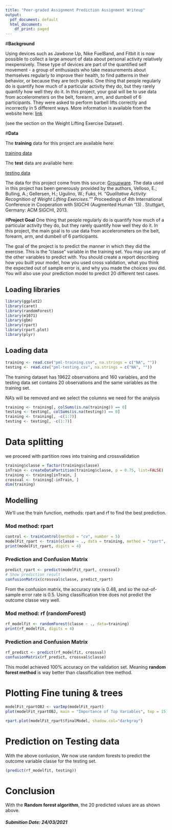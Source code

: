 ```yaml
---
title: "Peer-graded Assignment Prediction Assignment Writeup"
output:
  pdf_document: default
  html_document:
    df_print: paged
---
```


#**Background**

Using devices such as Jawbone Up, Nike FuelBand, and Fitbit it is now possible to collect a large amount of data about personal activity relatively inexpensively. These type of devices are part of the quantified self movement - a group of enthusiasts who take measurements about themselves regularly to improve their health, to find patterns in their behavior, or because they are tech geeks. One thing that people regularly do is quantify how much of a particular activity they do, but they rarely quantify how well they do it. In this project, your goal will be to use data from accelerometers on the belt, forearm, arm, and dumbell of 6 participants. They were asked to perform barbell lifts correctly and incorrectly in 5 different ways. More information is available from the website here: [link](http://groupware.les.inf.puc-rio.br/har)

(see the section on the Weight Lifting Exercise Dataset). 

#**Data**

The **training** data for this project are available here: 

[training data](https://d396qusza40orc.cloudfront.net/predmachlearn/pml-training.csv)

The **test** data are available here:

[testing data](https://d396qusza40orc.cloudfront.net/predmachlearn/pml-testing.csv)

The data for this project come from this source: [Groupware](http://groupware.les.inf.puc-rio.br/har). The data used in this project has been generously provided by the authors, Velloso, E.; Bulling, A.; Gellersen, H.; Ugulino, W.; Fuks, H. _"Qualitative Activity Recognition of Weight Lifting Exercises."_" Proceedings of 4th International Conference in Cooperation with SIGCHI (Augmented Human '13) . Stuttgart, Germany: ACM SIGCHI, 2013.

#**Project Goal**
One thing that people regularly do is quantify how  much of a particular activity they do, but they rarely quantify how well they do it. In this project, the main goal is to use data from accelerometers on the belt, forearm, arm, and dumbell of 6 participants.

The goal of the project is to predict the manner in which they did the exercise. This is the "classe" variable in the training set. You may use any of the other variables to predict with. You should create a report describing how you built your model, how you used cross validation, what you think the expected out of sample error is, and why you made the choices you did. You will also use your prediction model to predict 20 different test cases. 

## Loading libraries
```r
library(ggplot2)
library(caret)
library(randomForest)
library(e1071)
library(gbm)
library(rpart)
library(rpart.plot)
library(plyr)

```

## Loading data
```r
training <- read.csv("pml-training.csv", na.strings = c("NA", ""))
testing <- read.csv("pml-testing.csv", na.strings = c("NA", ""))
```

The training dataset has 19622 observations and 160 variables, and the testing data set contains 20 observations and the same variables as the training set. 


NA's will be removed and we select the columns we need for the analysis
```r
training <- training[, colSums(is.na(training)) == 0]
testing <- testing[, colSums(is.na(testing)) == 0]
training <- training[, -c(1:7)]
testing <- testing[, -c(1:7)]
```

# **Data splitting**
we proceed with partition rows into training and crossvalidation
```r
training$classe = factor(training$classe)
inTrain <- createDataPartition(training$classe, p = 0.75, list=FALSE)
training <- training[inTrain, ]
crossval <- training[-inTrain, ]
dim(training)

```

## **Modelling**
We'll use the train function, methods: rpart and rf to find the best prediction.

### **Mod method: rpart**

```r
control <- trainControl(method = "cv", number = 5)
modelFit_rpart <- train(classe ~ ., data = training, method = "rpart", trControl = control)
print(modelFit_rpart, digits = 4)
```


### **Prediction and Confusion Matrix**
```r
predict_rpart <- predict(modelFit_rpart, crossval)
# Show prediction result
confusionMatrix(crossval$classe, predict_rpart)

```
From the confusion matrix, the accuracy rate is 0.48, and so the out-of-sample error rate is 0.5. Using classification tree does not predict the outcome classe very well.

### **Mod method: rf (randomForest)**
```r
rf_modelfit <- randomForest(classe ~ ., data=training)
print(rf_modelfit, digits = 4)
```

### **Prediction and Confusion Matrix**
```r

rf_predict <- predict(rf_modelfit, crossval)
confusionMatrix(rf_predict, crossval$classe)
```
This model achieved 100% accuracy on the validation set. Meaning **random forest method** is way better than classification tree method.


# **Plotting Fine tuning & trees**

```r
modelFit_rpartOBJ <- varImp(modelFit_rpart)
plot(modelFit_rpartOBJ, main = "Importance of Top Variables", top = 15)
```

```r
rpart.plot(modelFit_rpart$finalModel, shadow.col="darkgray")
```

# **Prediction on Testing data**
With the above conlusion, We now use random forests to predict the outcome variable classe for the testing set.

```r
(predict(rf_modelfit, testing))
```
# **Conclusion**
With the **Random forest algorithm**, the 20 predicted values are as shown above.


#### _Submition Date: 24/03/2021_

